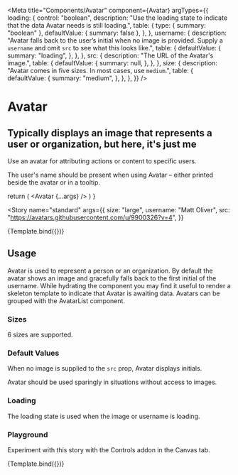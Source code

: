 

<Meta
  title="Components/Avatar"
  component={Avatar}
  argTypes={{
    loading: {
      control: "boolean",
      description:
        "Use the loading state to indicate that the data Avatar needs is still loading.",
      table: {
        type: { summary: "boolean" },
        defaultValue: { summary: false },
      },
    },
    username: {
      description:
        "Avatar falls back to the user’s initial when no image is provided. Supply a `username` and omit `src` to see what this looks like.",
      table: {
        defaultValue: {
          summary: "loading",
        },
      },
    },
    src: {
      description: "The URL of the Avatar's image.",
      table: {
        defaultValue: {
          summary: null,
        },
      },
    },
    size: {
      description: "Avatar comes in five sizes. In most cases, use `medium`.",
      table: {
        defaultValue: {
          summary: "medium",
        },
      },
    },
  }}
/>

# Avatar

## Typically displays an image that represents a user or organization, but here, it's just me

Use an avatar for attributing actions or content to specific users.

The user's name should be present when using Avatar – either printed beside the avatar or in a tooltip.

  return (
    <ThemeProvider>
      <GlobalStyles />
      <Avatar {...args} />
    </ThemeProvider>
  )
}

<Story
  name="standard"
  args={{
    size: "large",
    username: "Matt Oliver",
    src: "https://avatars.githubusercontent.com/u/9900326?v=4",
  }}
>
  {Template.bind({})}
</Story>

<ArgsTable story="standard" />

## Usage

Avatar is used to represent a person or an organization. By default the avatar shows an image and gracefully falls back to the first initial of the username. While hydrating the component you may find it useful to render a skeleton template to indicate that Avatar is awaiting data. Avatars can be grouped with the AvatarList component.

### Sizes

6 sizes are supported.

<Story name="sizes">
  <div>
    <Avatar
      size="jumbo"
      username="Matt Oliver"
      src="https://avatars.githubusercontent.com/u/9900326?v=4"
    />
    <Avatar
      size="xl"
      username="Matt Oliver"
      src="https://avatars.githubusercontent.com/u/9900326?v=4"
    />
    <Avatar
      size="large"
      username="Matt Oliver"
      src="https://avatars.githubusercontent.com/u/9900326?v=4"
    />
    <Avatar
      size="medium"
      username="Matt Oliver"
      src="https://avatars.githubusercontent.com/u/9900326?v=4"
    />
    <Avatar
      size="small"
      username="Matt Oliver"
      src="https://avatars.githubusercontent.com/u/9900326?v=4"
    />
    <Avatar
      size="xs"
      username="Matt Oliver"
      src="https://avatars.githubusercontent.com/u/9900326?v=4"
    />
  </div>
</Story>

### Default Values

When no image is supplied to the `src` prop, Avatar displays initials.

Avatar should be used sparingly in situations without access to images.

<Story name="initials">
  <div>
    <Avatar size="jumbo" username="Matt Oliver" />
    <Avatar size="xl" username="Matt Oliver" />
    <Avatar size="large" username="Matt Oliver" />
    <Avatar size="medium" username="Matt Oliver" />
    <Avatar size="small" username="Matt Oliver" />
    <Avatar size="xs" username="Matt Oliver" />
  </div>
</Story>

### Loading

The loading state is used when the image or username is loading.

<Story name="loading">
  <div>
    <Avatar size="jumbo" loading />
    <Avatar size="xl" loading />
    <Avatar size="large" loading />
    <Avatar size="medium" loading />
    <Avatar size="small" loading />
    <Avatar size="xs" loading />
  </div>
</Story>

### Playground

Experiment with this story with the Controls addon in the Canvas tab.

<Canvas>
  <Story
    name="controls"
    args={{
      loading: false,
      size: "medium",
      username: "Matt Oliver",
      src: "https://avatars.githubusercontent.com/u/9900326?v=4",
    }}
  >
    {Template.bind({})}
  </Story>
</Canvas>
